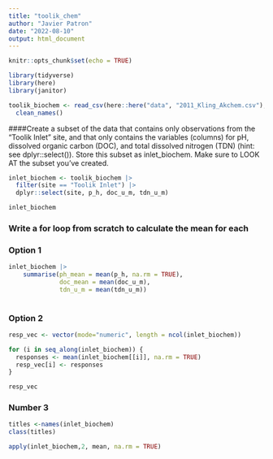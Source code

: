 ```yaml
---
title: "toolik_chem"
author: "Javier Patron"
date: "2022-08-10"
output: html_document
---
```


```r
knitr::opts_chunk$set(echo = TRUE)
```

```r
library(tidyverse)
library(here)
library(janitor)
```

```r
toolik_biochem <- read_csv(here::here("data", "2011_Kling_Akchem.csv"), na = (".")) |> 
  clean_names()
```

####Create a subset of the data that contains only observations from the “Toolik Inlet” site, and that only contains the variables (columns) for pH, dissolved organic carbon (DOC), and total dissolved nitrogen (TDN) (hint: see dplyr::select()). Store this subset as inlet_biochem. Make sure to LOOK AT the subset you’ve created.


```r
inlet_biochem <- toolik_biochem |>
  filter(site == "Toolik Inlet") |> 
  dplyr::select(site, p_h, doc_u_m, tdn_u_m)

inlet_biochem
```


### Write a for loop from scratch to calculate the mean for each


### Option 1
```r
inlet_biochem |> 
    summarise(ph_mean = mean(p_h, na.rm = TRUE),
              doc_mean = mean(doc_u_m),
              tdn_u_m = mean(tdn_u_m))
  
```


### Option 2
```r
resp_vec <- vector(mode="numeric", length = ncol(inlet_biochem))

for (i in seq_along(inlet_biochem)) {
  responses <- mean(inlet_biochem[[i]], na.rm = TRUE)
  resp_vec[i] <- responses
}

resp_vec
```

### Number 3

```r
titles <-names(inlet_biochem)
class(titles)

apply(inlet_biochem,2, mean, na.rm = TRUE)


  
  
```




